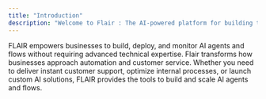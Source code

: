 ```yaml
---
title: "Introduction"
description: "Welcome to Flair : The AI-powered platform for building the workforce of tomorrow"
---
```


FLAIR empowers businesses to build, deploy, and monitor AI agents and flows without requiring advanced technical expertise. Flair transforms how businesses approach automation and customer service. Whether you need to deliver instant customer support, optimize internal processes, or launch custom AI solutions, FLAIR provides the tools to build and scale AI agents and flows.